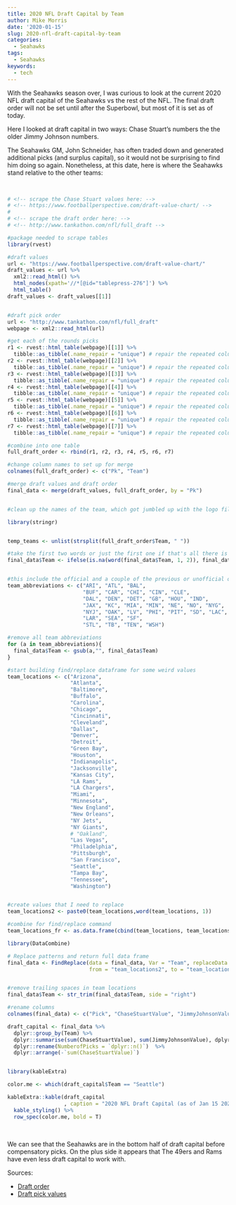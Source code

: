```yaml
---
title: 2020 NFL Draft Capital by Team
author: Mike Morris
date: '2020-01-15'
slug: 2020-nfl-draft-capital-by-team
categories:
  - Seahawks
tags:
  - Seahawks
keywords:
  - tech
---
```


<!--more-->




With the Seahawks season over, I was curious to look at the current 2020 NFL draft capital of the Seahawks vs the rest of the NFL. The final draft order will not be set until after the Superbowl, but most of it is set as of today.

Here I looked at draft capital in two ways: Chase Stuart's numbers the the older Jimmy Johnson numbers. 

The Seahawks GM, John Schneider, has often traded down and generated additional picks (and surplus capital), so it would not be surprising to find him doing so again. Nonetheless, at this date, here is where the Seahawks stand relative to the other teams:

<br>

```r

# <!-- scrape the Chase Stuart values here: -->
# <!-- https://www.footballperspective.com/draft-value-chart/ -->
# 
# <!-- scrape the draft order here: -->
# <!-- http://www.tankathon.com/nfl/full_draft -->

#package needed to scrape tables
library(rvest)

#draft values
url <- "https://www.footballperspective.com/draft-value-chart/"
draft_values <- url %>%
  xml2::read_html() %>%
  html_nodes(xpath='//*[@id="tablepress-276"]') %>%
  html_table()
draft_values <- draft_values[[1]]


#draft pick order
url <- "http://www.tankathon.com/nfl/full_draft"
webpage <- xml2::read_html(url)

#get each of the rounds picks
r1 <- rvest::html_table(webpage)[[1]] %>% 
  tibble::as_tibble(.name_repair = "unique") # repair the repeated columns
r2 <- rvest::html_table(webpage)[[2]] %>% 
  tibble::as_tibble(.name_repair = "unique") # repair the repeated columns
r3 <- rvest::html_table(webpage)[[3]] %>% 
  tibble::as_tibble(.name_repair = "unique") # repair the repeated columns
r4 <- rvest::html_table(webpage)[[4]] %>% 
  tibble::as_tibble(.name_repair = "unique") # repair the repeated columns
r5 <- rvest::html_table(webpage)[[5]] %>% 
  tibble::as_tibble(.name_repair = "unique") # repair the repeated columns
r6 <- rvest::html_table(webpage)[[6]] %>% 
  tibble::as_tibble(.name_repair = "unique") # repair the repeated columns
r7 <- rvest::html_table(webpage)[[7]] %>% 
  tibble::as_tibble(.name_repair = "unique") # repair the repeated columns

#combine into one table
full_draft_order <- rbind(r1, r2, r3, r4, r5, r6, r7)

#change column names to set up for merge
colnames(full_draft_order) <- c("Pk", "Team")

#merge draft values and draft order
final_data <- merge(draft_values, full_draft_order, by = "Pk")


#clean up the names of the team, which got jumbled up with the logo file names, and trading partners

library(stringr)


temp_teams <- unlist(strsplit(full_draft_order$Team, " "))

#take the first two words or just the first one if that's all there is
final_data$Team <- ifelse(is.na(word(final_data$Team, 1, 2)), final_data$Team, word(final_data$Team, 1, 2))


#this include the official and a couple of the previous or unofficial ones in case they appear later
team_abbreviations <- c("ARI", "ATL", "BAL",
                        "BUF", "CAR", "CHI", "CIN", "CLE",
                        "DAL", "DEN", "DET", "GB", "HOU", "IND",
                        "JAX", "KC", "MIA", "MIN", "NE", "NO", "NYG",
                        "NYJ", "OAK", "LV", "PHI", "PIT", "SD", "LAC", 
                        "LAR", "SEA", "SF",
                        "STL", "TB", "TEN", "WSH")

#remove all team abbreviations
for (a in team_abbreviations){
  final_data$Team <- gsub(a,"", final_data$Team)
}

#start building find/replace dataframe for some weird values
team_locations <- c("Arizona",
                    "Atlanta",
                    "Baltimore",
                    "Buffalo",
                    "Carolina",
                    "Chicago",
                    "Cincinnati",
                    "Cleveland",
                    "Dallas",
                    "Denver",
                    "Detroit",
                    "Green Bay",
                    "Houston",
                    "Indianapolis",
                    "Jacksonville",
                    "Kansas City",
                    "LA Rams",
                    "LA Chargers",
                    "Miami",
                    "Minnesota",
                    "New England",
                    "New Orleans",
                    "NY Jets",
                    "NY Giants",
                    # "Oakland",
                    "Las Vegas",
                    "Philadelphia",
                    "Pittsburgh",
                    "San Francisco",
                    "Seattle",
                    "Tampa Bay",
                    "Tennessee",
                    "Washington")


#create values that I need to replace
team_locations2 <- paste0(team_locations,word(team_locations, 1))

#combine for find/replace command
team_locations_fr <- as.data.frame(cbind(team_locations, team_locations2))

library(DataCombine)

# Replace patterns and return full data frame
final_data <- FindReplace(data = final_data, Var = "Team", replaceData = team_locations_fr,
                          from = "team_locations2", to = "team_locations", exact = FALSE)


#remove trailing spaces in team locations
final_data$Team <- str_trim(final_data$Team, side = "right")

#rename columns
colnames(final_data) <- c("Pick", "ChaseStuartValue", "JimmyJohnsonValue", "Team")

draft_capital <- final_data %>%
  dplyr::group_by(Team) %>%
  dplyr::summarise(sum(ChaseStuartValue), sum(JimmyJohnsonValue), dplyr::n()) %>%
  dplyr::rename(NumberofPicks = `dplyr::n()`)  %>%
  dplyr::arrange(-`sum(ChaseStuartValue)`) 


library(kableExtra)

color.me <- which(draft_capital$Team == "Seattle")

kableExtra::kable(draft_capital
                  , caption = "2020 NFL Draft Capital (as of Jan 15 2020; does not include compensatory picks; order not finalized until after Super Bowl)") %>%
  kable_styling() %>%
  row_spec(color.me, bold = T)


```

<br>

We can see that the Seahawks are in the bottom half of draft capital before compensatory picks. On the plus side it appears that The 49ers and Rams have even less draft capital to work with. 

Sources:

* [Draft order](http://www.tankathon.com/nfl/full_draft)
* [Draft pick values](https://www.footballperspective.com/draft-value-chart/)



